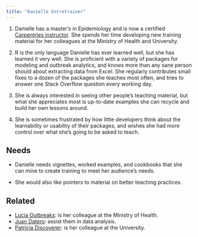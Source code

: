 ```yaml
---
title: "Danielle Entretrainer"
---
```


1.  Danielle has a master's in Epidemiology and is now a certified [Carpentries instructor](https://carpentries.org/become-instructor/). She spends her time developing new training material for her colleagues at the Ministry of Health and University.

2.  R is the only language Danielle has ever learned well, but she has learned it very well. She is proficient with a variety of packages for modeling and outbreak analytics, and knows more than any sane person should about extracting data from Excel. She regularly contributes small fixes to a dozen of the packages she teaches most often, and tries to answer one Stack Overflow question every working day.

3.  She is always interested in seeing other people’s teaching material, but what she appreciates most is up-to-date examples she can recycle and build her own lessons around.

4.  She is sometimes frustrated by how little developers think about the learnability or usability of their packages, and wishes she had more control over what she’s going to be asked to teach.

## Needs

- Danielle needs vignettes, worked examples, and cookbooks that she can mine to create training to meet her audience’s needs. 

- She would also like pointers to material on better teaching practices.

## Related

-   [Lucia Outbreaks](lucia-outbreaks.qmd): is her colleague at the Ministry of Health.
-   [Juan Datero](juan-datero.qmd): assist them in data analysis.
-   [Patricia Discoverer](patricia-discoverer.qmd): is her colleague at the University.
